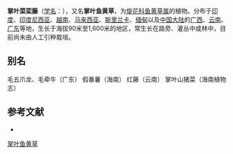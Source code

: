 {{Speciesbox
| name = 掌叶鱼黄草
| status = 
| status_system = 
| image =
| genus = Merremia
| species = vitifolia
| authority = (Burm. f.) Hall. f.
}}

'''掌叶菜栾藤'''（[[学名|学名]]：{{lang|la|''Merremia vitifolia''}}），又名'''掌叶鱼黄草'''，为[[旋花科|旋花科]][[鱼黄草属|鱼黄草属]]的植物。分布于[[印度|印度]]、[[印度尼西亚|印度尼西亚]]、[[越南|越南]]、[[马来西亚|马来西亚]]、[[斯里兰卡|斯里兰卡]]、[[缅甸|缅甸]]以及[[中国大陆|中国大陆]]的[[广西|广西]]、[[云南|云南]]、[[广东|广东]]等地，生长于海拔90米至1,600米的地区，常生长在路旁、灌丛中或林中，目前尚未由人工引种栽培。

== 别名 ==
毛五爪龙、毛牵牛（广东） 假番薯（海南） 红藤（云南） 掌叶山猪菜（海南植物志）

== 参考文献 ==
* {{TaiBNET| zh=掌叶菜栾藤 | id=204705 | binomial=Merremia vitifolia | authority=(Burm. f.) Hallier f., 1893 | var= | accessdate=2013-01-24}}
{{Taxonbar|from=Q7403503}}

[[Category:鱼黄草属|掌叶鱼黄草]]


{{植物小作品}}